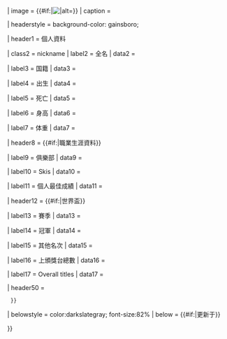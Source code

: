 {{Infobox
| bodyclass   = vcard

| aboveclass  = fn
| above       = {{{name|{{PAGENAME}}}}}

| image       = {{#if:{{{image<includeonly>|</includeonly>}}}|[[File:{{{image}}}|{{px|{{{image_size|}}}|{{{imagesize|}}}|frameless}}|alt={{{alt|}}}]]}}
| caption     = {{{caption<includeonly>|</includeonly>}}}

| headerstyle = background-color: gainsboro;

| header1     = 個人資料

| class2      = nickname
| label2      = 全名
| data2       = {{{fullname<includeonly>|</includeonly>}}}

| label3      = 国籍
| data3       = {{{nationality<includeonly>|</includeonly>}}}

| label4      = 出生
| data4       = {{br separated entries|{{{birth_date<includeonly>|</includeonly>}}}|{{{birth_place<includeonly>|</includeonly>}}} }} 

| label5      = 死亡
| data5       = {{br separated entries|{{{death_date<includeonly>|</includeonly>}}}|{{{death_place<includeonly>|</includeonly>}}} }} 

| label6      = 身高
| data6       = {{{height<includeonly>|</includeonly>}}}

| label7      = 体重
| data7       = {{{weight<includeonly>|</includeonly>}}}

| header8     = {{#if:{{{club<includeonly>|</includeonly>}}}{{{skis|}}}{{{personalbest|}}}|職業生涯資料}}

| label9      = 俱樂部
| data9       = {{{club<includeonly>|</includeonly>}}}

| label10     = Skis
| data10      = {{{skis<includeonly>|</includeonly>}}}

| label11      = 個人最佳成績
| data11       = {{{personalbest<includeonly>|</includeonly>}}}

| header12    = {{#if:{{{seasons<includeonly>|</includeonly>}}}{{{wins|}}}{{{podiums|}}}{{{totalpodiums|}}}|世界盃}}

| label13     = 賽季
| data13      = {{{seasons<includeonly>|</includeonly>}}}

| label14     = 冠軍
| data14      = {{{wins<includeonly>|</includeonly>}}}

| label15     = 其他名次
| data15      = {{{additionalpodiums<includeonly>|</includeonly>}}}

| label16     = 上頒獎台總數
| data16      = {{{totalpodiums<includeonly>|</includeonly>}}}

| label17     = Overall titles
| data17      = {{{wctitles<includeonly>|</includeonly>}}}

| header50    = {{Infobox medal templates
  |medals = {{{medaltemplates<includeonly>|</includeonly>}}}
  |expand = {{#ifeq:{{lc:{{{show-medals}}}}}|no||yes}}
  }}

| belowstyle  = color:darkslategray; font-size:82%
| below       = {{#if:{{{updated|}}}|更新于{{{updated}}}}}

}}<noinclude>{{Documentation}}</noinclude>